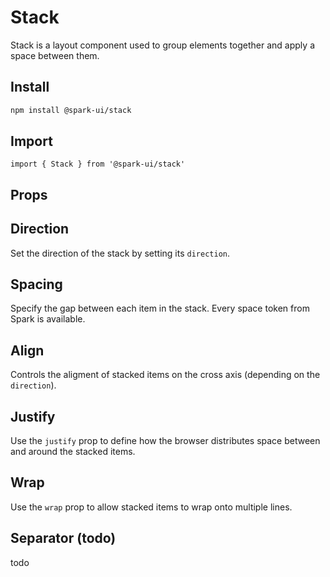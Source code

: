 


<Meta of={stories} />

# Stack

Stack is a layout component used to group elements together and apply a space between them.

## Install

```sh
npm install @spark-ui/stack
```

## Import

```tsx
import { Stack } from '@spark-ui/stack'
```

## Props

<ArgTypes of={Stack} />

## Direction

Set the direction of the stack by setting its `direction`.

<Canvas of={stories.Direction} />

## Spacing

Specify the gap between each item in the stack. Every space token from Spark is available.

<Canvas of={stories.Spacing} />

## Align

Controls the aligment of stacked items on the cross axis (depending on the `direction`).

<Canvas of={stories.Align} />

## Justify

Use the `justify` prop to define how the browser distributes space between and around the stacked items.

<Canvas of={stories.Justify} />

## Wrap

Use the `wrap` prop to allow stacked items to wrap onto multiple lines.

<Canvas of={stories.Wrap} />

## Separator (todo)

todo
